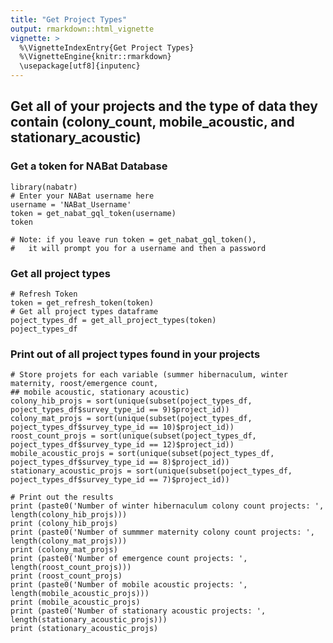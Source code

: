 ```yaml
---
title: "Get Project Types"
output: rmarkdown::html_vignette
vignette: >
  %\VignetteIndexEntry{Get Project Types}
  %\VignetteEngine{knitr::rmarkdown}
  \usepackage[utf8]{inputenc}
---
```


## Get all of your projects and the type of data they contain (colony_count, mobile_acoustic, and stationary_acoustic)

### Get a token for NABat Database
```
library(nabatr)
# Enter your NABat username here
username = 'NABat_Username'
token = get_nabat_gql_token(username)
token

# Note: if you leave run token = get_nabat_gql_token(),
#   it will prompt you for a username and then a password
```


### Get all project types
```
# Refresh Token
token = get_refresh_token(token)
# Get all project types dataframe
poject_types_df = get_all_project_types(token)
poject_types_df
```

### Print out of all project types found in your projects
```
# Store projets for each variable (summer hibernaculum, winter maternity, roost/emergence count, 
## mobile acoustic, stationary acoustic)
colony_hib_projs = sort(unique(subset(poject_types_df, poject_types_df$survey_type_id == 9)$project_id))
colony_mat_projs = sort(unique(subset(poject_types_df, poject_types_df$survey_type_id == 10)$project_id))
roost_count_projs = sort(unique(subset(poject_types_df, poject_types_df$survey_type_id == 12)$project_id))
mobile_acoustic_projs = sort(unique(subset(poject_types_df, poject_types_df$survey_type_id == 8)$project_id))
stationary_acoustic_projs = sort(unique(subset(poject_types_df, poject_types_df$survey_type_id == 7)$project_id))

# Print out the results
print (paste0('Number of winter hibernaculum colony count projects: ', length(colony_hib_projs)))
print (colony_hib_projs)
print (paste0('Number of summmer maternity colony count projects: ', length(colony_mat_projs)))
print (colony_mat_projs)
print (paste0('Number of emergence count projects: ', length(roost_count_projs)))
print (roost_count_projs)
print (paste0('Number of mobile acoustic projects: ', length(mobile_acoustic_projs)))
print (mobile_acoustic_projs)
print (paste0('Number of stationary acoustic projects: ', length(stationary_acoustic_projs)))
print (stationary_acoustic_projs)
```
